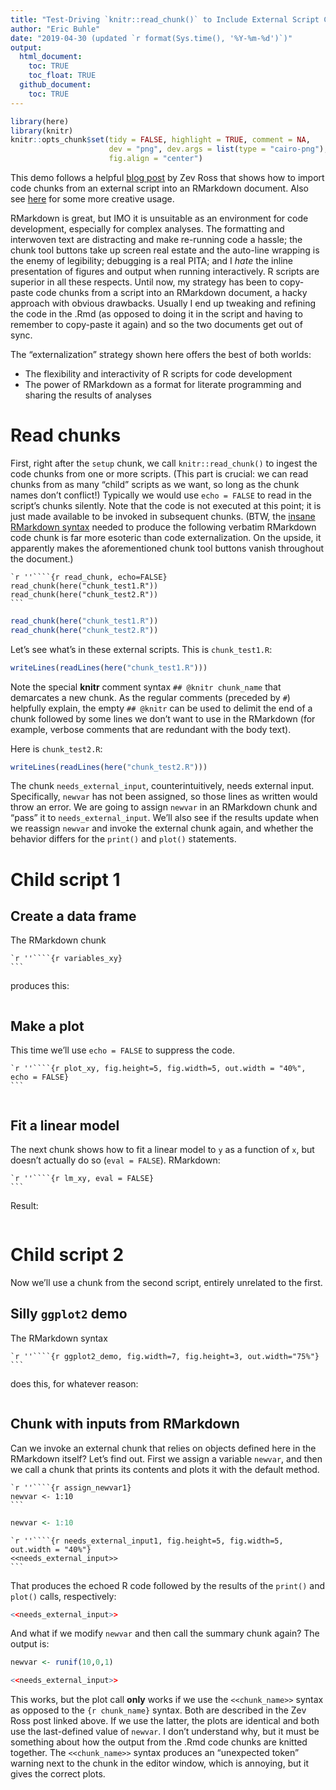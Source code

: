 ```yaml
---
title: "Test-Driving `knitr::read_chunk()` to Include External Script Chunks in an RMarkdown Document"
author: "Eric Buhle"
date: "2019-04-30 (updated `r format(Sys.time(), '%Y-%m-%d')`)"
output: 
  html_document: 
    toc: TRUE
    toc_float: TRUE
  github_document: 
    toc: TRUE
---
```


```r
library(here)
library(knitr)
knitr::opts_chunk$set(tidy = FALSE, highlight = TRUE, comment = NA, 
                      dev = "png", dev.args = list(type = "cairo-png"), dpi = 300,
                      fig.align = "center")
```

This demo follows a helpful [blog post](http://zevross.com/blog/2014/07/09/making-use-of-external-r-code-in-knitr-and-r-markdown/) by Zev Ross that shows how to import code chunks from an external script into an RMarkdown document. Also see [here](https://rpubs.com/thaufas/450838) for some more creative usage.

RMarkdown is great, but IMO it is unsuitable as an environment for code development, especially for complex analyses. The formatting and interwoven text are distracting and make re-running code a hassle; the chunk tool buttons take up screen real estate and the auto-line wrapping is the enemy of legibility; debugging is a real PITA; and I *hate* the inline presentation of figures and output when running interactively. R scripts are superior in all these respects. Until now, my strategy has been to copy-paste code chunks from a script into an RMarkdown document, a hacky approach with obvious drawbacks. Usually I end up tweaking and refining the code in the .Rmd (as opposed to doing it in the script and having to remember to copy-paste it again) and so the two documents get out of sync.

The "externalization" strategy shown here offers the best of both worlds:

* The flexibility and interactivity of R scripts for code development
* The power of RMarkdown as a format for literate programming and sharing the results of analyses

# Read chunks

First, right after the `setup` chunk, we call `knitr::read_chunk()` to ingest the code chunks from one or more scripts. (This part is crucial: we can read chunks from as many "child" scripts as we want, so long as the chunk names don't conflict!) Typically we would use `echo = FALSE` to read in the script's chunks silently. Note that the code is not executed at this point; it is just made available to be invoked in subsequent chunks. (BTW, the [insane RMarkdown syntax](https://yihui.org/en/2017/11/knitr-verbatim-code-chunk/) needed to produce the following verbatim RMarkdown code chunk is far more esoteric than code externalization. On the upside, it apparently makes the aforementioned chunk tool buttons vanish throughout the document.)

````
`r ''````{r read_chunk, echo=FALSE}
read_chunk(here("chunk_test1.R"))
read_chunk(here("chunk_test2.R"))
```
````

```r
read_chunk(here("chunk_test1.R"))
read_chunk(here("chunk_test2.R"))
```

Let's see what's in these external scripts. This is `chunk_test1.R`:

```r
writeLines(readLines(here("chunk_test1.R")))
```

Note the special **knitr** comment syntax `## @knitr chunk_name` that demarcates a new chunk. As the regular comments (preceded by `#`) helpfully explain, the empty `## @knitr` can be used to delimit the end of a chunk followed by some lines we don't want to use in the RMarkdown (for example, verbose comments that are redundant with the body text).

Here is `chunk_test2.R`:

```r
writeLines(readLines(here("chunk_test2.R")))
```

The chunk `needs_external_input`, counterintuitively, needs external input. Specifically, `newvar` has not been assigned, so those lines as written would throw an error. We are going to assign `newvar` in an RMarkdown chunk and "pass" it to `needs_external_input`. We'll also see if the results update when we reassign `newvar` and invoke the external chunk again, and whether the behavior differs for the `print()` and `plot()` statements.

# Child script 1

## Create a data frame

The RMarkdown chunk

````
`r ''````{r variables_xy}
```
````

produces this:

```r
```

## Make a plot

This time we'll use `echo = FALSE` to suppress the code.

````
`r ''````{r plot_xy, fig.height=5, fig.width=5, out.width = "40%", echo = FALSE}
```
````

```r
```

## Fit a linear model

The next chunk shows how to fit a linear model to `y` as a function of `x`, but doesn't actually do so (`eval = FALSE`). RMarkdown:

````
`r ''````{r lm_xy, eval = FALSE}
```
````

Result:

```r
```

# Child script 2

Now we'll use a chunk from the second script, entirely unrelated to the first.

## Silly `ggplot2` demo

The RMarkdown syntax

````
`r ''````{r ggplot2_demo, fig.width=7, fig.height=3, out.width="75%"}
```
````

does this, for whatever reason:

```r
```

## Chunk with inputs from RMarkdown

Can we invoke an external chunk that relies on objects defined here in the RMarkdown itself? Let's find out. First we assign a variable `newvar`, and then we call a chunk that prints its contents and plots it with the default method.

````
`r ''````{r assign_newvar1}
newvar <- 1:10
```
````

```r
newvar <- 1:10
```


````
`r ''````{r needs_external_input1, fig.height=5, fig.width=5, out.width = "40%"}
<<needs_external_input>>
```
````

That produces the echoed R code followed by the results of the `print()` and `plot()` calls, respectively:

```r
<<needs_external_input>>
```

And what if we modify `newvar` and then call the summary chunk again? The output is:

```r
newvar <- runif(10,0,1)
```
```r
<<needs_external_input>>
```

This works, but the plot call **only** works if we use the `<<chunk_name>>` syntax as opposed to the `{r chunk_name}` syntax. Both are described in the Zev Ross post linked above. If we use the latter, the plots are identical and both use the last-defined value of `newvar`. I don't understand why, but it must be something about how the output from the .Rmd code chunks are knitted together. The `<<chunk_name>>` syntax produces an "unexpected token" warning next to the chunk in the editor window, which is annoying, but it gives the correct plots.

